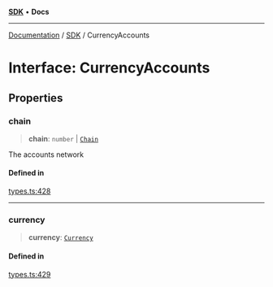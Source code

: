 [**SDK**](../index.mdx) • **Docs**

***

[Documentation](../../index.mdx) / [SDK](../README.mdx) / CurrencyAccounts

# Interface: CurrencyAccounts

## Properties

### chain

> **chain**: `number` \| [`Chain`](../type-aliases/Chain.mdx)

The accounts network

#### Defined in

[types.ts:428](https://github.com/monerium/js-monorepo/blob/1f07b3662d18c631941e215c70068d205e95c304/packages/sdk/src/types.ts#L428)

***

### currency

> **currency**: [`Currency`](../enumerations/Currency.mdx)

#### Defined in

[types.ts:429](https://github.com/monerium/js-monorepo/blob/1f07b3662d18c631941e215c70068d205e95c304/packages/sdk/src/types.ts#L429)
